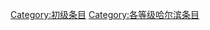 {{catmore1|[[Wikipedia:哈尔滨专题|Wikipedia:哈尔滨专题]]}}
{{Articles by Quality|topic=哈尔滨|project=哈尔滨|format=toc}}
{{emptycat}}

[[Category:初级条目|Category:初级条目]]
[[Category:各等级哈尔滨条目|Category:各等级哈尔滨条目]]